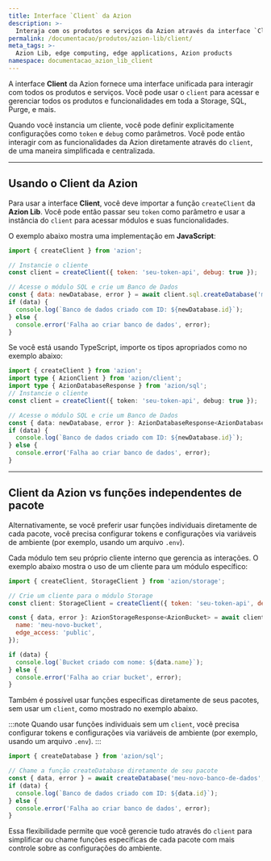 ```yaml
---
title: Interface `Client` da Azion
description: >-
  Interaja com os produtos e serviços da Azion através da interface `Client` das Azion Libraries
permalink: /documentacao/produtos/azion-lib/client/
meta_tags: >-
  Azion Lib, edge computing, edge applications, Azion products
namespace: documentacao_azion_lib_client
---
```



A interface **Client** da Azion fornece uma interface unificada para interagir com todos os produtos e serviços. Você pode usar o `client` para acessar e gerenciar todos os produtos e funcionalidades em toda a Storage, SQL, Purge, e mais. 

Quando você instancia um cliente, você pode definir explicitamente configurações como `token` e `debug` como parâmetros. Você pode então interagir com as funcionalidades da Azion diretamente através do `client`, de uma maneira simplificada e centralizada.

<LinkButton link="/pt-br/documentacao/produtos/azion-lib/overview/" label="Ir para a visão geral das Azion Libraries" severity="secondary" target="_blank" />

---

## Usando o Client da Azion

Para usar a interface **Client**, você deve importar a função `createClient` da **Azion Lib**. Você pode então passar seu `token` como parâmetro e usar a instância do `client` para acessar módulos e suas funcionalidades.

O exemplo abaixo mostra uma implementação em **JavaScript**:

```js
import { createClient } from 'azion';

// Instancie o cliente
const client = createClient({ token: 'seu-token-api', debug: true });

// Acesse o módulo SQL e crie um Banco de Dados
const { data: newDatabase, error } = await client.sql.createDatabase('meu-novo-banco-de-dados');
if (data) {
  console.log(`Banco de dados criado com ID: ${newDatabase.id}`);
} else {
  console.error('Falha ao criar banco de dados', error);
}
```

Se você está usando TypeScript, importe os tipos apropriados como no exemplo abaixo:

```ts
import { createClient } from 'azion';
import type { AzionClient } from 'azion/client';
import type { AzionDatabaseResponse } from 'azion/sql';
// Instancie o cliente
const client = createClient({ token: 'seu-token-api', debug: true });

// Acesse o módulo SQL e crie um Banco de Dados
const { data: newDatabase, error }: AzionDatabaseResponse<AzionDatabase> = await client.sql.createDatabase('meu-novo-banco-de-dados');
if (data) {
  console.log(`Banco de dados criado com ID: ${newDatabase.id}`);
} else {
  console.error('Falha ao criar banco de dados', error);
}
```

---

## Client da Azion vs funções independentes de pacote

Alternativamente, se você preferir usar funções individuais diretamente de cada pacote, você precisa configurar tokens e configurações via variáveis de ambiente (por exemplo, usando um arquivo `.env`).

Cada módulo tem seu próprio cliente interno que gerencia as interações. O exemplo abaixo mostra o uso de um cliente para um módulo específico:

```js
import { createClient, StorageClient } from 'azion/storage';

// Crie um cliente para o módulo Storage
const client: StorageClient = createClient({ token: 'seu-token-api', debug: true });

const { data, error }: AzionStorageResponse<AzionBucket> = await client.createBucket({
  name: 'meu-novo-bucket',
  edge_access: 'public',
});

if (data) {
  console.log(`Bucket criado com nome: ${data.name}`);
} else {
  console.error('Falha ao criar bucket', error);
}
```

Também é possível usar funções específicas diretamente de seus pacotes, sem usar um `client`, como mostrado no exemplo abaixo.

:::note
Quando usar funções individuais sem um `client`, você precisa configurar tokens e configurações via variáveis de ambiente (por exemplo, usando um arquivo `.env`).
:::

```js
import { createDatabase } from 'azion/sql';

// Chame a função createDatabase diretamente de seu pacote
const { data, error } = await createDatabase('meu-novo-banco-de-dados', { debug: true });
if (data) {
  console.log(`Banco de dados criado com ID: ${data.id}`);
} else {
  console.error('Falha ao criar banco de dados', error);
}
```

Essa flexibilidade permite que você gerencie tudo através do `client` para simplificar ou chame funções específicas de cada pacote com mais controle sobre as configurações do ambiente.
